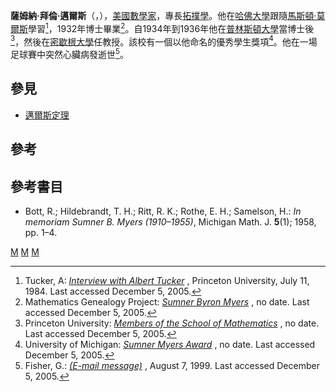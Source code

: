 '''薩姆納·拜倫·邁爾斯'''（{{lang|en|'''Sumner Byron Myers'''}}，{{bd|1910年||1955年|catIdx=M}}），[[美國|美國]][[數學家|數學家]]，專長[[拓撲學|拓撲學]]。他在[[哈佛大學|哈佛大學]]跟隨[[馬斯頓·莫爾斯|馬斯頓·莫爾斯]]學習<ref name="inter">Tucker, A: ''[http://libweb.princeton.edu/libraries/firestone/rbsc/finding_aids/mathoral/pmc33.htm Interview with Albert Tucker] {{webarchive|url=https://web.archive.org/web/20070623191101/http://libweb.princeton.edu/libraries/firestone/rbsc/finding_aids/mathoral/pmc33.htm |date=2007-06-23 }}'', Princeton University, July 11, 1984. Last accessed December 5, 2005.</ref>，1932年博士畢業<ref name="grad">Mathematics Genealogy Project: ''[http://genealogy.math.ndsu.nodak.edu/html/id.phtml?id=7746 Sumner Byron Myers] {{Wayback|url=http://genealogy.math.ndsu.nodak.edu/html/id.phtml?id=7746 |date=20060902133351 }}'', no date. Last accessed December 5, 2005.</ref>。自1934年到1936年他在[[普林斯頓大學|普林斯頓大學]]當博士後<ref name="members">Princeton University: ''[http://www.math.ias.edu/mnames.html Members of the School of Mathematics] {{webarchive|url=https://web.archive.org/web/20001213114100/http://www.math.ias.edu/mnames.html |date=2000-12-13 }}'', no date. Last accessed December 5, 2005.</ref>，然後在[[密歇根大學|密歇根大學]]任教授。該校有一個以他命名的優秀學生獎項<ref name="award">University of Michigan: ''[http://www.math.lsa.umich.edu/undergrad/Sumner%20Myers.pdf Sumner Myers Award] {{Wayback|url=http://www.math.lsa.umich.edu/undergrad/Sumner%20Myers.pdf |date=20041014075530 }}'', no date. Last accessed December 5, 2005.</ref>。他在一場足球賽中突然心臟病發逝世<ref name="death">Fisher, G.: ''[http://sunsite.utk.edu/math_archives/.http/hypermail/historia/aug99/0064.html (E-mail message)] {{webarchive|url=https://web.archive.org/web/20070322155504/http://sunsite.utk.edu/math_archives/.http/hypermail/historia/aug99/0064.html |date=2007-03-22 }}'', August 7, 1999. Last accessed December 5, 2005.</ref>。

==參見==
* [[邁爾斯定理|邁爾斯定理]]

==參考==
<references />

==參考書目==
*Bott, R.; Hildebrandt, T. H.; Ritt, R. K.; Rothe, E. H.; Samelson, H.: ''In memoriam Sumner B. Myers (1910–1955)'', Michigan Math. J. '''5'''(1); 1958, pp. 1–4.
[[Category:20世紀數學家|M]]
[[Category:美國數學家|M]]
[[Category:哈佛大學校友|M]]